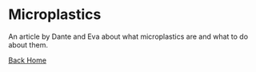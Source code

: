 # Microplastics

An article by Dante and Eva about what microplastics are and what to do about them.

[Back Home](/)
